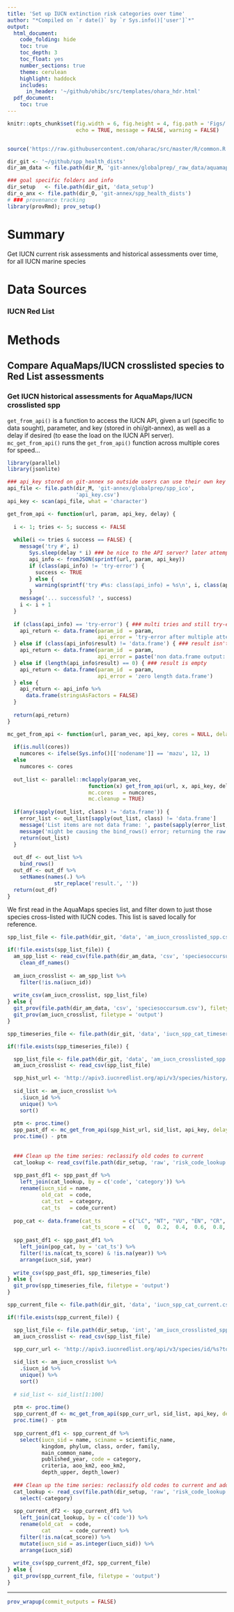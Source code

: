 ```yaml
---
title: 'Set up IUCN extinction risk categories over time'
author: "*Compiled on `r date()` by `r Sys.info()['user']`*"
output: 
  html_document:
    code_folding: hide
    toc: true
    toc_depth: 3
    toc_float: yes
    number_sections: true
    theme: cerulean
    highlight: haddock
    includes: 
      in_header: '~/github/ohibc/src/templates/ohara_hdr.html'
  pdf_document:
    toc: true
---
```


``` r

knitr::opts_chunk$set(fig.width = 6, fig.height = 4, fig.path = 'Figs/',
                      echo = TRUE, message = FALSE, warning = FALSE)


source('https://raw.githubusercontent.com/oharac/src/master/R/common.R')

dir_git <- '~/github/spp_health_dists'
dir_am_data <- file.path(dir_M, 'git-annex/globalprep/_raw_data/aquamaps/d2017')

### goal specific folders and info
dir_setup   <- file.path(dir_git, 'data_setup')
dir_o_anx <- file.path(dir_O, 'git-annex/spp_health_dists')
# ### provenance tracking
library(provRmd); prov_setup()

```

# Summary

Get IUCN current risk assessments and historical assessments over time, for all IUCN marine species

# Data Sources

### IUCN Red List

# Methods

## Compare AquaMaps/IUCN crosslisted species to Red List assessments

### Get IUCN historical assessments for AquaMaps/IUCN crosslisted spp

`get_from_api()` is a function to access the IUCN API, given a url (specific to data sought), parameter, and key (stored in ohi/git-annex), as well as a delay if desired (to ease the load on the IUCN API server). `mc_get_from_api()` runs the `get_from_api()` function across multiple cores for speed...

``` r

library(parallel)
library(jsonlite)

### api_key stored on git-annex so outside users can use their own key
api_file <- file.path(dir_M, 'git-annex/globalprep/spp_ico', 
                      'api_key.csv')
api_key <- scan(api_file, what = 'character')

get_from_api <- function(url, param, api_key, delay) {
  
  i <- 1; tries <- 5; success <- FALSE
  
  while(i <= tries & success == FALSE) {
    message('try #', i)
       Sys.sleep(delay * i) ### be nice to the API server? later attempts wait longer
       api_info <- fromJSON(sprintf(url, param, api_key)) 
       if (class(api_info) != 'try-error') {
         success <- TRUE
       } else {
         warning(sprintf('try #%s: class(api_info) = %s\n', i, class(api_info)))
       }
    message('... successful? ', success)
    i <- i + 1
  }
    
  if (class(api_info) == 'try-error') { ### multi tries and still try-error
    api_return <- data.frame(param_id  = param,
                             api_error = 'try-error after multiple attempts')
  } else if (class(api_info$result) != 'data.frame') { ### result isn't data frame for some reason
    api_return <- data.frame(param_id  = param,
                             api_error = paste('non data.frame output: ', class(api_info$result), ' length = ', length(api_info$result)))
  } else if (length(api_info$result) == 0) { ### result is empty
    api_return <- data.frame(param_id  = param,
                             api_error = 'zero length data.frame')
  } else {
    api_return <- api_info %>%
      data.frame(stringsAsFactors = FALSE)
  }
  
  return(api_return)
}

mc_get_from_api <- function(url, param_vec, api_key, cores = NULL, delay = 0.5) {
  
  if(is.null(cores)) 
    numcores <- ifelse(Sys.info()[['nodename']] == 'mazu', 12, 1)
  else 
    numcores <- cores
  
  out_list <- parallel::mclapply(param_vec, 
                          function(x) get_from_api(url, x, api_key, delay),
                          mc.cores   = numcores,
                          mc.cleanup = TRUE) 
  
  if(any(sapply(out_list, class) != 'data.frame')) {
    error_list <- out_list[sapply(out_list, class) != 'data.frame']
    message('List items are not data frame: ', paste(sapply(error_list, class), collapse = '; '))
    message('might be causing the bind_rows() error; returning the raw list instead')
    return(out_list)
  }
  
  out_df <- out_list %>%
    bind_rows()
  out_df <- out_df %>%
    setNames(names(.) %>%
               str_replace('result.', ''))
  return(out_df)
}

```

We first read in the AquaMaps species list, and filter down to just those species cross-listed with IUCN codes.  This list is saved locally for reference.

``` r

spp_list_file <- file.path(dir_git, 'data', 'am_iucn_crosslisted_spp.csv')

if(!file.exists(spp_list_file)) {
  am_spp_list <- read_csv(file.path(dir_am_data, 'csv', 'speciesoccursum.csv')) %>%
    clean_df_names()
  
  am_iucn_crosslist <- am_spp_list %>%
    filter(!is.na(iucn_id))
  
  write_csv(am_iucn_crosslist, spp_list_file)
} else {
  git_prov(file.path(dir_am_data, 'csv', 'speciesoccursum.csv'), filetype = 'input')
  git_prov(am_iucn_crosslist, filetype = 'output')
}

```

``` r
spp_timeseries_file <- file.path(dir_git, 'data', 'iucn_spp_cat_timeseries.csv')

if(!file.exists(spp_timeseries_file)) {

  spp_list_file <- file.path(dir_git, 'data', 'am_iucn_crosslisted_spp.csv')
  am_iucn_crosslist <- read_csv(spp_list_file)

  spp_hist_url <- 'http://apiv3.iucnredlist.org/api/v3/species/history/id/%s?token=%s'
  
  sid_list <- am_iucn_crosslist %>%
    .$iucn_id %>%
    unique() %>%
    sort()
    
  ptm <- proc.time()
  spp_past_df <- mc_get_from_api(spp_hist_url, sid_list, api_key, delay = 1, cores = 16)
  proc.time() - ptm
  
  
  ### Clean up the time series: reclassify old codes to current
  cat_lookup <- read_csv(file.path(dir_setup, 'raw', 'risk_code_lookup.csv'))
  
  spp_past_df1 <- spp_past_df %>%
    left_join(cat_lookup, by = c('code', 'category')) %>%
    rename(iucn_sid = name,
           old_cat  = code,
           cat_txt  = category,
           cat_ts   = code_current)
  
  pop_cat <- data.frame(cat_ts       = c("LC", "NT", "VU", "EN", "CR", "EX", "NE", "DD"), 
                        cat_ts_score = c(   0,  0.2,  0.4,  0.6,  0.8,  1.0,  NA,   NA))
    
  spp_past_df1 <- spp_past_df1 %>% 
    left_join(pop_cat, by = 'cat_ts') %>%
    filter(!is.na(cat_ts_score) & !is.na(year)) %>%
    arrange(iucn_sid, year)
  
  write_csv(spp_past_df1, spp_timeseries_file)
} else {
  git_prov(spp_timeseries_file, filetype = 'output')
}

```

``` r

spp_current_file <- file.path(dir_git, 'data', 'iucn_spp_cat_current.csv')

if(!file.exists(spp_current_file)) {

  spp_list_file <- file.path(dir_setup, 'int', 'am_iucn_crosslisted_spp.csv')
  am_iucn_crosslist <- read_csv(spp_list_file)

  spp_curr_url <- 'http://apiv3.iucnredlist.org/api/v3/species/id/%s?token=%s'
  
  sid_list <- am_iucn_crosslist %>%
    .$iucn_id %>%
    unique() %>%
    sort()
  
  # sid_list <- sid_list[1:100]
    
  ptm <- proc.time()
  spp_current_df <- mc_get_from_api(spp_curr_url, sid_list, api_key, delay = 1, cores = 16)
  proc.time() - ptm
  
  spp_current_df1 <- spp_current_df %>%
    select(iucn_sid = name, sciname = scientific_name,
           kingdom, phylum, class, order, family, 
           main_common_name, 
           published_year, code = category, 
           criteria, aoo_km2, eoo_km2, 
           depth_upper, depth_lower)
  
  ### Clean up the time series: reclassify old codes to current and add scores
  cat_lookup <- read_csv(file.path(dir_setup, 'raw', 'risk_code_lookup.csv')) %>%
    select(-category)
  
  spp_current_df2 <- spp_current_df1 %>%
    left_join(cat_lookup, by = c('code')) %>%
    rename(old_cat  = code,
           cat      = code_current) %>%
    filter(!is.na(cat_score)) %>%
    mutate(iucn_sid = as.integer(iucn_sid)) %>%
    arrange(iucn_sid)
  
  write_csv(spp_current_df2, spp_current_file)
} else {
  git_prov(spp_current_file, filetype = 'output')
}

```

-----

``` r
prov_wrapup(commit_outputs = FALSE)
```

